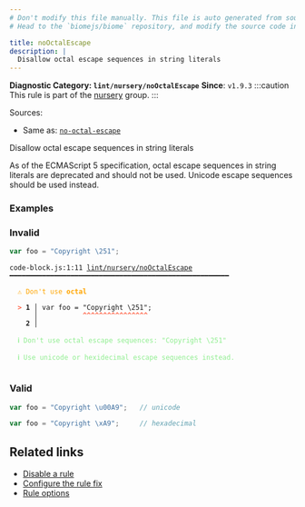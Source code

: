 ```yaml
---
# Don't modify this file manually. This file is auto generated from source, and you will lose your changes next time the website is built.
# Head to the `biomejs/biome` repository, and modify the source code in there.

title: noOctalEscape
description: |
  Disallow octal escape sequences in string literals
---
```


**Diagnostic Category: `lint/nursery/noOctalEscape`**
<Tabs>
<TabItem label="JavaScript (and super languages)" icon="seti:javascript">
**Since**: `v1.9.3`
:::caution
This rule is part of the [nursery](/linter/rules/#nursery) group.
:::

Sources: 
- Same as: <a href="https://eslint.org/docs/latest/rules/no-octal-escape" target="_blank"><code>no-octal-escape</code></a>

Disallow octal escape sequences in string literals

As of the ECMAScript 5 specification, octal escape sequences in string literals are deprecated and should not be used.
Unicode escape sequences should be used instead.

### Examples

### Invalid

```js
var foo = "Copyright \251";
```

<pre class="language-text"><code class="language-text">code-block.js:1:11 <a href="https://biomejs.dev/linter/rules/no-octal-escape">lint/nursery/noOctalEscape</a> ━━━━━━━━━━━━━━━━━━━━━━━━━━━━━━━━━━━━━━━━━━━━━━━━━━━━━━<br /><br />  <strong><span style="color: Orange;">⚠</span></strong> <span style="color: Orange;">Don't use </span><span style="color: Orange;"><strong>octal</strong></span><br />  <br />  <strong><span style="color: Tomato;">&gt;</span></strong> <strong>1 │ </strong>var foo = &quot;Copyright &#92;251&quot;;<br />   <strong>   │ </strong>          <strong><span style="color: Tomato;">^</span></strong><strong><span style="color: Tomato;">^</span></strong><strong><span style="color: Tomato;">^</span></strong><strong><span style="color: Tomato;">^</span></strong><strong><span style="color: Tomato;">^</span></strong><strong><span style="color: Tomato;">^</span></strong><strong><span style="color: Tomato;">^</span></strong><strong><span style="color: Tomato;">^</span></strong><strong><span style="color: Tomato;">^</span></strong><strong><span style="color: Tomato;">^</span></strong><strong><span style="color: Tomato;">^</span></strong><strong><span style="color: Tomato;">^</span></strong><strong><span style="color: Tomato;">^</span></strong><strong><span style="color: Tomato;">^</span></strong><strong><span style="color: Tomato;">^</span></strong><strong><span style="color: Tomato;">^</span></strong><br />    <strong>2 │ </strong><br />  <br />  <strong><span style="color: lightgreen;">ℹ</span></strong> <span style="color: lightgreen;">Don't use octal escape sequences: &quot;Copyright &#92;251&quot;</span><br />  <br />  <strong><span style="color: lightgreen;">ℹ</span></strong> <span style="color: lightgreen;">Use unicode or hexidecimal escape sequences instead.</span><br />  <br /></code></pre>

### Valid

```js
var foo = "Copyright \u00A9";   // unicode

var foo = "Copyright \xA9";     // hexadecimal
```

## Related links

- [Disable a rule](/linter/#disable-a-lint-rule)
- [Configure the rule fix](/linter#configure-the-rule-fix)
- [Rule options](/linter/#rule-options)

</TabItem>
</Tabs>


